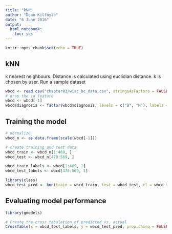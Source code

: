 ```yaml
---
title: "kNN"
author: "Dean Kilfoyle"
date: "6 June 2016"
output: 
  html_notebook: 
    toc: yes
---
```


```r
knitr::opts_chunk$set(echo = TRUE)
```

## kNN

k nearest neighbours. Distance is calculated using euclidian distance. k is chosen by user. Run a sample dataset

```r
wbcd <- read.csv("chapter03/wisc_bc_data.csv", stringsAsFactors = FALSE)
# drop the id feature
wbcd <- wbcd[-1]
wbcd$diagnosis <- factor(wbcd$diagnosis, levels = c("B", "M"), labels = c("Benign", "Malignant"))
```

## Training the model

```r
# normalize
wbcd_n <- as.data.frame(scale(wbcd[-1]))

# create training and test data
wbcd_train <- wbcd_n[1:469, ]
wbcd_test <- wbcd_n[470:569, ]

wbcd_train_labels <- wbcd[1:469, 1]
wbcd_test_labels <- wbcd[470:569, 1]

library(class)
wbcd_test_pred <- knn(train = wbcd_train, test = wbcd_test, cl = wbcd_train_labels, k = 21)
```

## Evaluating model performance

```r
library(gmodels)

# Create the cross tabulation of predicted vs. actual
CrossTable(x = wbcd_test_labels, y = wbcd_test_pred, prop.chisq = FALSE)
```
